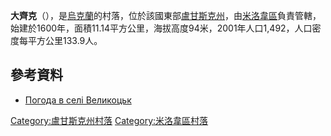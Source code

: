 {{coord|49|20|49|N|40|2|31|E|scale:100000|display=title}}

'''大齊克'''（{{lang-uk|Великоцьк}}），是[[烏克蘭|烏克蘭]]的村落，位於該國東部[[盧甘斯克州|盧甘斯克州]]，由[[米洛韋區|米洛韋區]]負責管轄，始建於1600年，面積11.14平方公里，海拔高度94米，2001年人口1,492，人口密度每平方公里133.9人。

==參考資料==
* [http://weather.in.ua/ua/lyganskaja/3039 Погода в селі Великоцьк] {{Wayback|url=http://weather.in.ua/ua/lyganskaja/3039 |date=20160305115538 }}

{{DEFAULTSORT:Великоцьк}}
[[Category:盧甘斯克州村落|Category:盧甘斯克州村落]]
[[Category:米洛韋區村落|Category:米洛韋區村落]]


{{Luhansk-geo-stub}}
